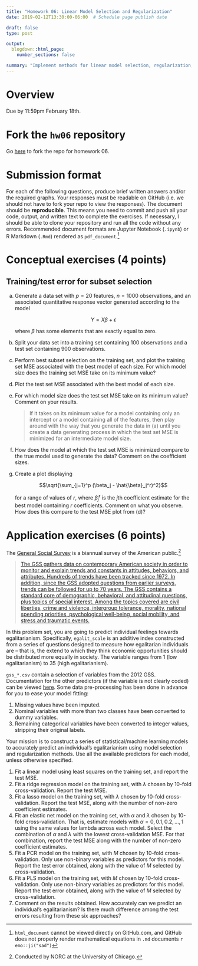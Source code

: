 ```yaml
---
title: "Homework 06: Linear Model Selection and Regularization"
date: 2019-02-12T13:30:00-06:00  # Schedule page publish date

draft: false
type: post

output:
  blogdown::html_page:
    number_sections: false

summary: "Implement methods for linear model selection, regularization, and dimension reduction."
---
```


\newcommand{\E}{\mathrm{E}} \newcommand{\Var}{\mathrm{Var}} \newcommand{\Cov}{\mathrm{Cov}} \newcommand{\se}{\text{se}}

# Overview

Due by 11:59pm February 18th.

# Fork the `hw06` repository

Go [here](https://github.com/css-model/hw06) to fork the repo for homework 06.

# Submission format

For each of the following questions, produce brief written answers and/or the required graphs. Your responses must be readable on GitHub (i.e. we should not have to fork your repo to view the responses). The document should be **reproducible**. This means you need to commit and push all your code, output, and written text to complete the exercises. If necessary, I should be able to clone your repository and run all the code without any errors. Recommended document formats are Jupyter Notebook (`.ipynb`) or R Markdown (`.Rmd`) rendered as `pdf_document`.^[`html_document` cannot be viewed directly on GitHub.com, and GitHub does not properly render mathematical equations in `.md` documents `r emo::ji("sad")`]

# Conceptual exercises (4 points)

## Training/test error for subset selection

a. Generate a data set with $p = 20$ features, $n = 1000$ observations, and an associated quantitative response vector generated according to the model

    $$Y = X\beta + \epsilon$$
    
    where $\beta$ has some elements that are exactly equal to zero.
    
a. Split your data set into a training set containing 100 observations and a test set containing 900 observations.
a. Perform best subset selection on the training set, and plot the training set MSE associated with the best model of each size. For which model size does the training set MSE take on its minimum value?
a. Plot the test set MSE associated with the best model of each size.
a. For which model size does the test set MSE take on its minimum value? Comment on your results.

    > If it takes on its minimum value for a model containing only an intercept or a model containing all of the features, then play around with the way that you generate the data in (a) until you create a data generating process in which the test set MSE is minimized for an intermediate model size.
a. How does the model at which the test set MSE is minimized compare to the true model used to generate the data? Comment on the coefficient sizes.
a. Create a plot displaying

    $$\sqrt{\sum_{j=1}^p (\beta_j - \hat{\beta}_j^r)^2}$$
    
    for a range of values of $r$, where $\hat{\beta}_j^r$ is the $j$th coefficient estimate for the best model containing $r$ coefficients. Comment on what you observe. How does this compare to the test MSE plot from (d)?
    
# Application exercises (6 points)

The [General Social Survey](http://gss.norc.org/) is a biannual survey of the American public.^[Conducted by NORC at the University of Chicago.]

> [The GSS gathers data on contemporary American society in order to monitor and explain trends and constants in attitudes, behaviors, and attributes. Hundreds of trends have been tracked since 1972. In addition, since the GSS adopted questions from earlier surveys, trends can be followed for up to 70 years. The GSS contains a standard core of demographic, behavioral, and attitudinal questions, plus topics of special interest. Among the topics covered are civil liberties, crime and violence, intergroup tolerance, morality, national spending priorities, psychological well-being, social mobility, and stress and traumatic events.](http://gss.norc.org/About-The-GSS)

In this problem set, you are going to predict individual feelings towards egalitarianism. Specifically, `egalit_scale` is an additive index constructed from a series of questions designed to measure how egalitarian individuals are -- that is, the extend to which they think economic opportunities should be distributed more equally in society. The variable ranges from 1 (low egalitarianism) to 35 (high egalitarianism).

`gss_*.csv` contain a selection of variables from the 2012 GSS. Documentation for the other predictors (if the variable is not clearly coded) can be viewed [here](https://gssdataexplorer.norc.org/variables/vfilter). Some data pre-processing has been done in advance for you to ease your model fitting:

1. Missing values have been imputed.
1. Nominal variables with more than two classes have been converted to dummy variables.
1. Remaining categorical variables have been converted to integer values, stripping their original labels.

Your mission is to construct a series of statistical/machine learning models to accurately predict an individual's egalitarianism using model selection and regularization methods. Use all the available predictors for each model, unless otherwise specified.

1. Fit a linear model using least squares on the training set, and report the test MSE.
1. Fit a ridge regression model on the training set, with $\lambda$ chosen by 10-fold cross-validation. Report the test MSE.
1. Fit a lasso model on the training set, with $\lambda$ chosen by 10-fold cross-validation. Report the test MSE, along with the number of non-zero coefficient estimates.
1. Fit an elastic net model on the training set, with $\alpha$ and $\lambda$ chosen by 10-fold cross-validation. That is, estimate models with $\alpha = 0, 0.1, 0.2, \ldots, 1$ using the same values for lambda across each model. Select the combination of $\alpha$ and $\lambda$ with the lowest cross-validation MSE. For that combination, report the test MSE along with the number of non-zero coefficient estimates.
1. Fit a PCR model on the training set, with $M$ chosen by 10-fold cross-validation. Only use non-binary variables as predictors for this model. Report the test error obtained, along with the value of $M$ selected by cross-validation.
1. Fit a PLS model on the training set, with $M$ chosen by 10-fold cross-validation. Only use non-binary variables as predictors for this model. Report the test error obtained, along with the value of $M$ selected by cross-validation.
1. Comment on the results obtained. How accurately can we predict an individual's egalitarianism? Is there much difference among the test errors resulting from these six approaches?


